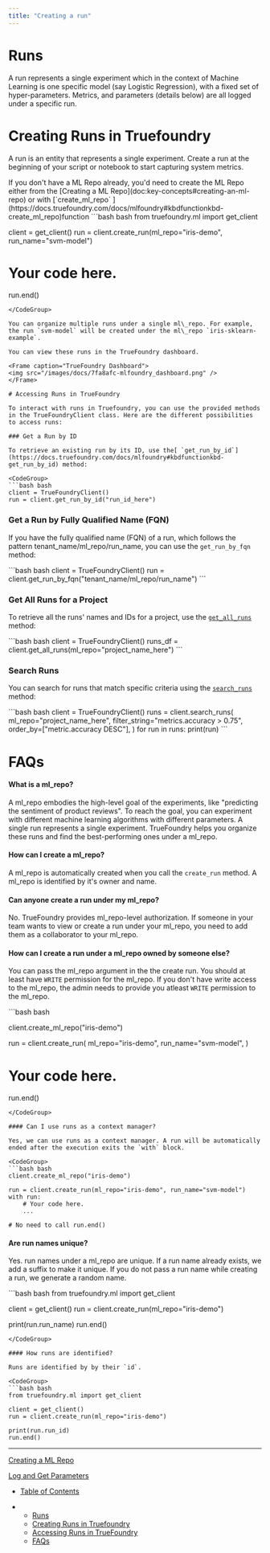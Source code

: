 ```yaml
---
title: "Creating a run"
---
```


# Runs

A run represents a single experiment which in the context of Machine Learning is one specific model (say Logistic Regression), with a fixed set of hyper-parameters. Metrics, and parameters (details below) are all logged under a specific run.

# Creating Runs in Truefoundry

A run is an entity that represents a single experiment. Create a run at the beginning of your script or notebook to start capturing system metrics.

<Info>
  If you don't have a ML Repo already, you'd need to create the ML Repo either from the [Creating a ML Repo](doc:key-concepts#creating-an-ml-repo) or with [`create_ml_repo` ](https://docs.truefoundry.com/docs/mlfoundry#kbdfunctionkbd-create_ml_repo)function
</Info>

<CodeGroup>
  ```bash bash
  from truefoundry.ml import get_client

  client = get_client()
  run = client.create_run(ml_repo="iris-demo", run_name="svm-model")
  # Your code here.
  run.end()
  ```
</CodeGroup>

You can organize multiple runs under a single ml\_repo. For example, the run `svm-model` will be created under the ml\_repo `iris-sklearn-example`.

You can view these runs in the TrueFoundry dashboard.

<Frame caption="TrueFoundry Dashboard">
  <img src="/images/docs/7fa8afc-mlfoundry_dashboard.png" />
</Frame>

# Accessing Runs in TrueFoundry

To interact with runs in Truefoundry, you can use the provided methods in the TrueFoundryClient class. Here are the different possibilities to access runs:

### Get a Run by ID

To retrieve an existing run by its ID, use the[ `get_run_by_id`](https://docs.truefoundry.com/docs/mlfoundry#kbdfunctionkbd-get_run_by_id) method:

<CodeGroup>
  ```bash bash
  client = TrueFoundryClient()  
  run = client.get_run_by_id("run_id_here")
  ```
</CodeGroup>

### Get a Run by Fully Qualified Name (FQN)

If you have the fully qualified name (FQN) of a run, which follows the pattern tenant\_name/ml\_repo/run\_name, you can use the `get_run_by_fqn` method:

<CodeGroup>
  ```bash bash
  client = TrueFoundryClient()  
  run = client.get_run_by_fqn("tenant_name/ml_repo/run_name")
  ```
</CodeGroup>

### Get All Runs for a Project

To retrieve all the runs' names and IDs for a project, use the [`get_all_runs`](https://docs.truefoundry.com/docs/mlfoundry#kbdfunctionkbd-get_all_runs) method:

<CodeGroup>
  ```bash bash
  client = TrueFoundryClient()  
  runs_df = client.get_all_runs(ml_repo="project_name_here")
  ```
</CodeGroup>

### Search Runs

You can search for runs that match specific criteria using the [`search_runs`](https://docs.truefoundry.com/docs/mlfoundry#kbdfunctionkbd-search_runs) method:

<CodeGroup>
  ```bash bash
  client = TrueFoundryClient()  
  runs = client.search_runs(  
      ml_repo="project_name_here",  
      filter_string="metrics.accuracy > 0.75",  
      order_by=["metric.accuracy DESC"],  
  )
  for run in runs:  
      print(run)
  ```
</CodeGroup>

# FAQs

#### What is a ml\_repo?

A ml\_repo embodies the high-level goal of the experiments, like "predicting the sentiment of product reviews". To reach the goal, you can experiment with different machine learning algorithms with different parameters. A single run represents a single experiment. TrueFoundry helps you organize these runs and find the best-performing ones under a ml\_repo.

#### How can I create a ml\_repo?

A ml\_repo is automatically created when you call the `create_run` method. A ml\_repo is identified by it's owner and name.

#### Can anyone create a run under my ml\_repo?

No. TrueFoundry provides ml\_repo-level authorization. If someone in your team wants to view or create a run under your ml\_repo, you need to add them as a collaborator to your ml\_repo.

#### How can I create a run under a ml\_repo owned by someone else?

You can pass the ml\_repo argument in the the create run. You should at least have `WRITE` permission for the ml\_repo. If you don't have write access to the ml\_repo, the admin needs to provide you atleast `WRITE` permission to the ml\_repo.

<CodeGroup>
  ```bash bash

  client.create_ml_repo("iris-demo")

  run = client.create_run(
      ml_repo="iris-demo",
      run_name="svm-model",
  )
  # Your code here.
  run.end()
  ```
</CodeGroup>

#### Can I use runs as a context manager?

Yes, we can use runs as a context manager. A run will be automatically ended after the execution exits the `with` block.

<CodeGroup>
  ```bash bash
  client.create_ml_repo("iris-demo")

  run = client.create_run(ml_repo="iris-demo", run_name="svm-model")
  with run:
      # Your code here.
      ...

  # No need to call run.end()
  ```
</CodeGroup>

#### Are run names unique?

Yes. run names under a ml\_repo are unique. If a run name already exists, we add a suffix to make it unique. If you do not pass a run name while creating a run, we generate a random name.

<CodeGroup>
  ```bash bash
  from truefoundry.ml import get_client

  client = get_client()
  run = client.create_run(ml_repo="iris-demo")

  print(run.run_name)
  run.end()
  ```
</CodeGroup>

#### How runs are identified?

Runs are identified by by their `id`.

<CodeGroup>
  ```bash bash
  from truefoundry.ml import get_client

  client = get_client()
  run = client.create_run(ml_repo="iris-demo")

  print(run.run_id)
  run.end()
  ```
</CodeGroup>

***

[Creating a ML Repo](/docs/creating-a-ml-repo)

[Log and Get Parameters](/docs/log-params)

* [Table of Contents](#)

* * [Runs](#runs)
  * [Creating Runs in Truefoundry](#creating-runs-in-truefoundry)
  * [Accessing Runs in TrueFoundry](#accessing-runs-in-truefoundry)
  * [FAQs](#faqs)
